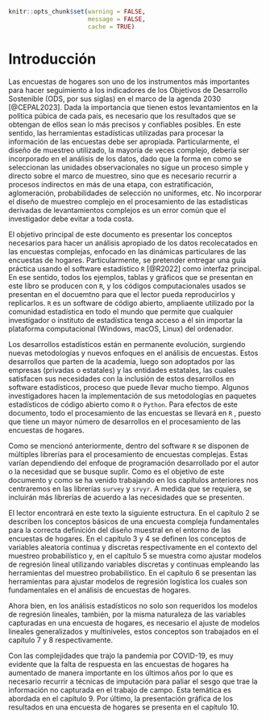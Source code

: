```{r setup, include=FALSE}
knitr::opts_chunk$set(warning = FALSE, 
                      message = FALSE,
                      cache = TRUE)
```

# Introducción

Las encuestas de hogares son uno de los instrumentos más importantes para hacer seguimiento a los indicadores de los Objetivos de Desarrollo Sostenible (ODS, por sus siglas) en el marco de la agenda 2030 [@CEPAL2023]. Dada la importancia que tienen estos levantamientos en la política púbica de cada país, es necesario que los resultados que se obtengan de ellos sean lo más precisos y confiables posibles. En este sentido, las herramientas estadísticas utilizadas para procesar la información de las encuestas debe ser apropiada. Particularmente, el diseño de muestreo utilizado, la mayoría de veces complejo, debería ser incorporado en el análisis de los datos, dado que la forma en como se seleccionan las unidades observacionales no sigue un proceso simple y directo sobre el marco de muestreo, sino que es necesario recurrir a procesos indirectos en más de una etapa, con estratificación, aglomeración, probabilidades de selección no uniformes, etc. No incorporar el diseño de muestreo complejo en el procesamiento de las estadísticas derivadas de levantamientos complejos es un error común que el investigador debe evitar a toda costa.

El objetivo principal de este documento es presentar los conceptos necesarios para hacer un análisis apropiado de los datos recolecatados en las encuestas complejas, enfocado en las dinámicas particulares de las encuestas de hogares.  Particularmente, se pretender entregar una guía práctica usando el software estadístico `R` [@R2022] como interfaz principal. En ese sentido, todos los ejemplos, tablas y gráficos que se presentan en este libro se producen con `R`, y los códigos computacionales usados se presentan en el docuemtno para que el lector pueda reproducirlos y replicarlos. `R` es un software de código abierto, ampliaente utilizado por la comunidad estadística en todo el mundo que permite que cualquier investigador o instituto de estadística tenga acceso a él sin importar la plataforma computacional (Windows, macOS, Linux) del ordenador.

Los desarrollos estadísticos están en permanente evolución, surgiendo nuevas metodologías y nuevos enfoques en el análisis de encuestas. Estos desarrollos que parten de la academia, luego son adoptados por las empresas (privadas o estatales) y las entidades estatales, las cuales satisfacen sus necesidades con la inclusión de estos desarrollos en software estadísticos, proceso que puede llevar mucho tiempo. Algunos investigadores hacen la implementación de sus metodologías en paquetes estadísticos de código abierto como `R`  o `Python`. Para efectos de este documento, todo el procesamiento de las encuestas se llevará en `R` , puesto que tiene un mayor número de desarrollos en el procesamiento de las encuestas de hogares.

Como se mencionó anteriormente, dentro del software `R` se disponen de múltiples librerías para el procesamiento de encuestas complejas. Estas varían dependiendo del enfoque de programación desarrollado por el autor o la necesidad que se busque suplir. Como es el objetivo de este documento y como se ha venido trabajando en los capítulos anteriores nos centraremos en las librerías `survey` y `srvyr`. A medida que se requiera, se incluirán más librerías de acuerdo a las necesidades que se presenten.

El lector encontrará en este texto la siguiente estructura. En el capítulo 2 se describen los conceptos básicos de una encuesta compleja fundamentales para la correcta definición del diseño muestral en el entorno de las encuestas de hogares. En el capítulo 3 y 4 se definen los conceptos de variables aleatoria continua y discretas respectivamente en el contexto del muestreo probabilístico y, en el capítulo 5 se muestra como ajustar modelos de regresión lineal utilizando variables discretas y continuas  empleando las herramientas del muestreo probabilístico. En el capítulo 6 se presentan las herramientas para ajustar modelos de regresión logística los cuales son fundamentales en el análisis de encuestas de hogares.

Ahora bien, en los análisis estadísticos no solo son requeridos los modelos de regresión lineales, también, por la misma naturaleza de las variables capturadas en una encuesta de hogares, es necesario el ajuste de modelos lineales generalizados y multiniveles, estos conceptos son trabajados en el capítulo 7 y 8 respectivamente.

Con las complejidades que trajo la pandemia por COVID-19, es muy evidente que la falta de respuesta en las encuestas de hogares ha aumentado de manera importante en los últimos años por lo que es necesario recurrir a técnicas de imputación para paliar el sesgo que trae la información no capturada en el trabajo de campo. Esta temática es abordada en el capítulo 9. Por último, la presentación gráfica de los resultados en una encuesta de hogares se presenta en el capítulo 10.

